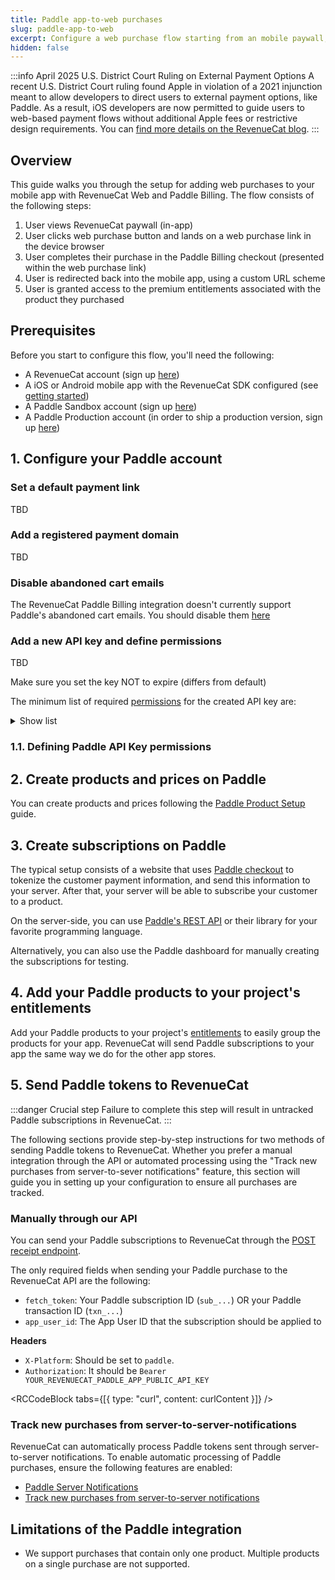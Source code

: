 ```yaml
---
title: Paddle app-to-web purchases
slug: paddle-app-to-web
excerpt: Configure a web purchase flow starting from an mobile paywall, using web purchase links and Paddle Billing
hidden: false
---
```


:::info April 2025 U.S. District Court Ruling on External Payment Options
A recent U.S. District Court ruling found Apple in violation of a 2021 injunction meant to allow developers to direct users to external payment options, like Paddle. As a result, iOS developers are now permitted to guide users to web-based payment flows without additional Apple fees or restrictive design requirements. You can [find more details on the RevenueCat blog](https://revenuecat.com/blog/growth/introducing-web-paywall-buttons).
:::

## Overview

This guide walks you through the setup for adding web purchases to your mobile app with RevenueCat Web and Paddle Billing. The flow consists of the following steps:

1. User views RevenueCat paywall (in-app)
1. User clicks web purchase button and lands on a web purchase link in the device browser
1. User completes their purchase in the Paddle Billing checkout (presented within the web purchase link)
1. User is redirected back into the mobile app, using a custom URL scheme
1. User is granted access to the premium entitlements associated with the product they purchased

## Prerequisites

Before you start to configure this flow, you'll need the following:

- A RevenueCat account (sign up [here](https://www.revenuecat.com/))
- A iOS or Android mobile app with the RevenueCat SDK configured (see [getting started](../welcome/overview))
- A Paddle Sandbox account (sign up [here](https://sandbox-login.paddle.com/signup))
- A Paddle Production account (in order to ship a production version, sign up [here](https://login.paddle.com/signup))

## 1. Configure your Paddle account

### Set a default payment link

TBD

### Add a registered payment domain

TBD

### Disable abandoned cart emails

The RevenueCat Paddle Billing integration doesn't currently support Paddle's abandoned cart emails. You should disable them [here](https://developer.paddle.com/build/checkout/checkout-recovery#configure-checkout-recovery)

### Add a new API key and define permissions

TBD

Make sure you set the key NOT to expire (differs from default)

The minimum list of required [permissions](https://developer.paddle.com/api-reference/about/permissions) for the created API key are:

<details>
  <summary>Show list</summary>- `product.read` - `price.read` - `discount.read`
  - `customer.read` - `address.read` - `business.read` - `payment_method.read` -
  `transaction.read` - `subscription.read` - `adjustment.read` -
  `notification.read` - `notification_setting.read` -
  `notification_setting.write` - `client_token.read` - `client_token.write`
</details>

### 1.1. Defining Paddle API Key permissions

## 2. Create products and prices on Paddle

You can create products and prices following the [Paddle Product Setup](/getting-started/entitlements/paddle-products) guide.

## 3. Create subscriptions on Paddle

The typical setup consists of a website that uses [Paddle checkout](https://developer.paddle.com/concepts/sell/self-serve-checkout) to tokenize the customer payment information, and send this information to your server. After that, your server will be able to subscribe your customer to a product.

On the server-side, you can use [Paddle's REST API](https://developer.paddle.com/api-reference/overview) or their library for your favorite programming language.

Alternatively, you can also use the Paddle dashboard for manually creating the subscriptions for testing.

## 4. Add your Paddle products to your project's entitlements

Add your Paddle products to your project's [entitlements](/getting-started/entitlements) to easily group the products for your app. RevenueCat will send Paddle subscriptions to your app the same way we do for the other app stores.

## 5. Send Paddle tokens to RevenueCat

:::danger Crucial step
Failure to complete this step will result in untracked Paddle subscriptions in RevenueCat.
:::

The following sections provide step-by-step instructions for two methods of sending Paddle tokens to RevenueCat. Whether you prefer a manual integration through the API or automated processing using the "Track new purchases from server-to-sever notifications" feature, this section will guide you in setting up your configuration to ensure all purchases are tracked.

### Manually through our API

You can send your Paddle subscriptions to RevenueCat through the [POST receipt endpoint](/migrating-to-revenuecat/migrating-existing-subscriptions/receipt-imports).

The only required fields when sending your Paddle purchase to the RevenueCat API are the following:

- `fetch_token`: Your Paddle subscription ID (`sub_...`) OR your Paddle transaction ID (`txn_...`)
- `app_user_id`: The App User ID that the subscription should be applied to

**Headers**

- `X-Platform`: Should be set to `paddle`.
- `Authorization`: It should be `Bearer YOUR_REVENUECAT_PADDLE_APP_PUBLIC_API_KEY`


<RCCodeBlock tabs={[{ type: "curl", content: curlContent }]} />

### Track new purchases from server-to-server-notifications

RevenueCat can automatically process Paddle tokens sent through server-to-server notifications. To enable automatic processing of Paddle purchases, ensure the following features are enabled:

- [Paddle Server Notifications](/platform-resources/server-notifications/paddle-server-notifications)
- [Track new purchases from server-to-server notifications](/platform-resources/server-notifications/paddle-server-notifications#tracking-new-purchases-using-paddle-server-notifications)

## Limitations of the Paddle integration

- We support purchases that contain only one product. Multiple products on a single purchase are not supported.

